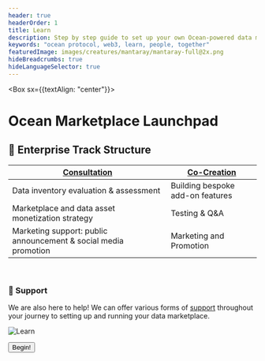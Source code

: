 ```yaml
---
header: true
headerOrder: 1
title: Learn
description: Step by step guide to set up your own Ocean-powered data marketplace.
keywords: "ocean protocol, web3, learn, people, together"
featuredImage: images/creatures/mantaray/mantaray-full@2x.png
hideBreadcrumbs: true
hideLanguageSelector: true
---
```


<Box sx={{textAlign: "center"}}>

# Ocean Marketplace Launchpad

</Box>

## 🚀 Enterprise Track Structure

| [Consultation](/enterprise/consultation)                        | [Co-Creation](/enterprise/co-creation) |
| --------------------------------------------------------------- | -------------------------------------- |
| Data inventory evaluation & assessment                          | Building bespoke add-on features       |
| Marketplace and data asset monetization strategy                | Testing & Q&A                          |
| Marketing support: public announcement & social media promotion | Marketing and Promotion                |

<br />

### 🙋 Support

We are also here to help! We can offer various forms of [support](/enterprise/support#) throughout your journey to setting up and running your data marketplace.

<LeadCapture />

![Learn](/images/creatures/octopus/octopus-full-light.svg)

<Aligner center>
  <Button to="/setup/module-0/">Begin!</Button>
</Aligner>
